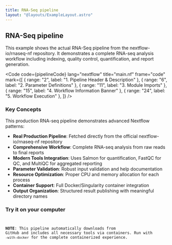 ```yaml
---
title: RNA-Seq pipeline
layout: "@layouts/ExampleLayout.astro"
---
```



<h2>RNA-Seq pipeline</h2>

<p class="">
  This example shows the actual RNA-Seq pipeline from the nextflow-io/rnaseq-nf repository. It demonstrates a complete
  RNA-seq analysis workflow including indexing, quality control, quantification, and report generation.
</p>

<Code
  code={pipelineCode}
  lang="nextflow"
  title="main.nf"
  frame="code"
  mark={[
    { range: "2", label: "1. Pipeline Header & Description" },
    { range: "6", label: "2. Parameter Definitions" },
    { range: "11", label: "3. Module Imports" },
    { range: "15", label: "4. Workflow Information Banner" },
    { range: "24", label: "5. Workflow Execution" },
  ]}
/>

### Key Concepts

This production RNA-seq pipeline demonstrates advanced Nextflow patterns:

- **Real Production Pipeline**: Fetched directly from the official nextflow-io/rnaseq-nf repository
- **Comprehensive Workflow**: Complete RNA-seq analysis from raw reads to final reports
- **Modern Tools Integration**: Uses Salmon for quantification, FastQC for QC, and MultiQC for aggregated reporting
- **Parameter Validation**: Robust input validation and help documentation
- **Resource Optimization**: Proper CPU and memory allocation for each process
- **Container Support**: Full Docker/Singularity container integration
- **Output Organization**: Structured result publishing with meaningful directory names

### Try it on your computer

<Code
  lang="ansi"
  title="Launch the pipeline with this command"
  frame="terminal"
  code={terminalOutput}
/>

**NOTE**: This pipeline automatically downloads from GitHub and includes all necessary tools via containers. Run with `-with-docker` for the complete containerized experience.
